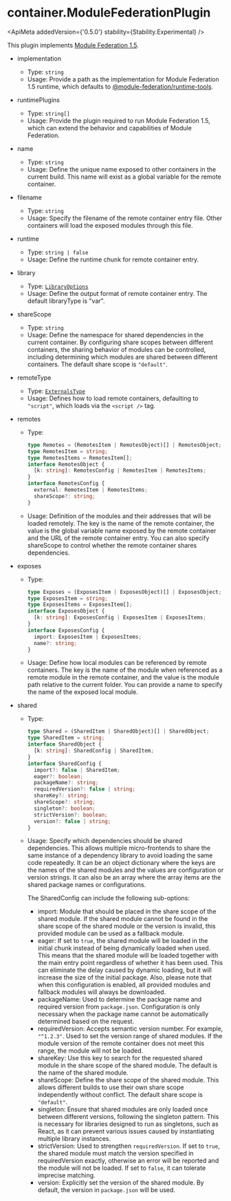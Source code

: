 
# container.ModuleFederationPlugin

<ApiMeta addedVersion={'0.5.0'} stability={Stability.Experimental} />

This plugin implements [Module Federation 1.5](https://github.com/module-federation/universe/tree/main/packages/enhanced).

- implementation
  - Type: `string`
  - Usage: Provide a path as the implementation for Module Federation 1.5 runtime, which defaults to [@module-federation/runtime-tools](https://github.com/module-federation/universe/tree/main/packages/runtime-tools).
- runtimePlugins
  - Type: `string[]`
  - Usage: Provide the plugin required to run Module Federation 1.5, which can extend the behavior and capabilities of Module Federation.
- name
  - Type: `string`
  - Usage: Define the unique name exposed to other containers in the current build. This name will exist as a global variable for the remote container.
- filename
  - Type: `string`
  - Usage: Specify the filename of the remote container entry file. Other containers will load the exposed modules through this file.
- runtime
  - Type: `string | false`
  - Usage: Define the runtime chunk for remote container entry.
- library
  - Type: [`LibraryOptions`](/config/output#outputlibrary)
  - Usage: Define the output format of remote container entry. The default libraryType is "var".
- shareScope
  - Type: `string`
  - Usage: Define the namespace for shared dependencies in the current container. By configuring share scopes between different containers, the sharing behavior of modules can be controlled, including determining which modules are shared between different containers. The default share scope is `"default"`.
- remoteType
  - Type: [`ExternalsType`](/config/externals#externalstype)
  - Usage: Defines how to load remote containers, defaulting to `"script"`, which loads via the `<script />` tag.
- remotes
  - Type:
    ```ts
    type Remotes = (RemotesItem | RemotesObject)[] | RemotesObject;
    type RemotesItem = string;
    type RemotesItems = RemotesItem[];
    interface RemotesObject {
      [k: string]: RemotesConfig | RemotesItem | RemotesItems;
    }
    interface RemotesConfig {
      external: RemotesItem | RemotesItems;
      shareScope?: string;
    }
    ```
  - Usage: Definition of the modules and their addresses that will be loaded remotely. The key is the name of the remote container, the value is the global variable name exposed by the remote container and the URL of the remote container entry. You can also specify shareScope to control whether the remote container shares dependencies.
- exposes
  - Type:
    ```ts
    type Exposes = (ExposesItem | ExposesObject)[] | ExposesObject;
    type ExposesItem = string;
    type ExposesItems = ExposesItem[];
    interface ExposesObject {
      [k: string]: ExposesConfig | ExposesItem | ExposesItems;
    }
    interface ExposesConfig {
      import: ExposesItem | ExposesItems;
      name?: string;
    }
    ```
  - Usage: Define how local modules can be referenced by remote containers. The key is the name of the module when referenced as a remote module in the remote container, and the value is the module path relative to the current folder. You can provide a name to specify the name of the exposed local module.
- shared

  - Type:
    ```ts
    type Shared = (SharedItem | SharedObject)[] | SharedObject;
    type SharedItem = string;
    interface SharedObject {
      [k: string]: SharedConfig | SharedItem;
    }
    interface SharedConfig {
      import?: false | SharedItem;
      eager?: boolean;
      packageName?: string;
      requiredVersion?: false | string;
      shareKey?: string;
      shareScope?: string;
      singleton?: boolean;
      strictVersion?: boolean;
      version?: false | string;
    }
    ```
  - Usage: Specify which dependencies should be shared dependencies. This allows multiple micro-frontends to share the same instance of a dependency library to avoid loading the same code repeatedly. It can be an object dictionary where the keys are the names of the shared modules and the values are configuration or version strings. It can also be an array where the array items are the shared package names or configurations.

    The SharedConfig can include the following sub-options:

    - import: Module that should be placed in the share scope of the shared module. If the shared module cannot be found in the share scope of the shared module or the version is invalid, this provided module can be used as a fallback module.
    - eager: If set to `true`, the shared module will be loaded in the initial chunk instead of being dynamically loaded when used. This means that the shared module will be loaded together with the main entry point regardless of whether it has been used. This can eliminate the delay caused by dynamic loading, but it will increase the size of the initial package. Also, please note that when this configuration is enabled, all provided modules and fallback modules will always be downloaded.
    - packageName: Used to determine the package name and required version from `package.json`. Configuration is only necessary when the package name cannot be automatically determined based on the request.
    - requiredVersion: Accepts semantic version number. For example, `"^1.2.3"`. Used to set the version range of shared modules. If the module version of the remote container does not meet this range, the module will not be loaded.
    - shareKey: Use this key to search for the requested shared module in the share scope of the shared module. The default is the name of the shared module.
    - shareScope: Define the share scope of the shared module. This allows different builds to use their own share scope independently without conflict. The default share scope is `"default"`.
    - singleton: Ensure that shared modules are only loaded once between different versions, following the singleton pattern. This is necessary for libraries designed to run as singletons, such as React, as it can prevent various issues caused by instantiating multiple library instances.
    - strictVersion: Used to strengthen `requiredVersion`. If set to `true`, the shared module must match the version specified in requiredVersion exactly, otherwise an error will be reported and the module will not be loaded. If set to `false`, it can tolerate imprecise matching.
    - version: Explicitly set the version of the shared module. By default, the version in `package.json` will be used.

